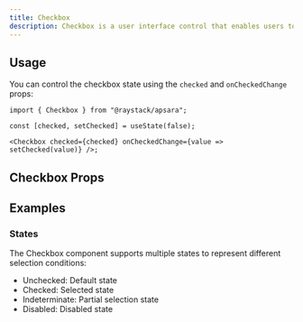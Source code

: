 ```yaml
---
title: Checkbox
description: Checkbox is a user interface control that enables users to toggle between checked, unchecked, and indeterminate states
---
```



<Demo data={playground} />

## Usage

You can control the checkbox state using the `checked` and `onCheckedChange` props:

```tsx
import { Checkbox } from "@raystack/apsara";

const [checked, setChecked] = useState(false);

<Checkbox checked={checked} onCheckedChange={value => setChecked(value)} />;
```

## Checkbox Props

<auto-type-table path="./props.ts" name="CheckboxProps" />

## Examples

### States

The Checkbox component supports multiple states to represent different selection conditions:

- Unchecked: Default state
- Checked: Selected state
- Indeterminate: Partial selection state
- Disabled: Disabled state

<Demo data={statesExamples} />
